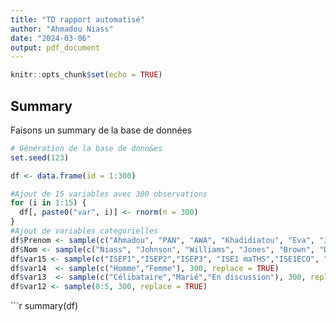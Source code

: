 ---
title: "TD rapport automatisé"
author: "Ahmadou Niass"
date: "2024-03-06"
output: pdf_document
---

```{r setup-changeable, include=FALSE}
knitr::opts_chunk$set(echo = TRUE)
```


## Summary

Faisons un summary de la base de données

```{r echo = FALSE}
# Génération de la base de donn&es
set.seed(123)

df <- data.frame(id = 1:300)

#Ajout de 15 variables avec 300 observations
for (i in 1:15) {
  df[, paste0("var", i)] <- rnorm(n = 300) 
}
#Ajout de variables categorielles
df$Prenom <- sample(c("Ahmadou", "PAN", "AWA", "Khadidiatou", "Eva", "Jeanne", "Hilda", "Sarah", "Celina", "Salam","Samba","Ameth","Mame Balla"), 300, replace = TRUE)
df$Nom <- sample(c("Niass", "Johnson", "Williams", "Jones", "Brown", "Davis", "Miller", "Wilson", "Moore", "Taylor"), 300, replace = TRUE)
df$var15 <- sample(c("ISEP1","ISEP2","ISEP3", "ISE1 maTHS","ISE1ECO", "ISE2","ISE3"), 300, replace = TRUE)
df$var14  <- sample(c("Homme","Femme"), 300, replace = TRUE)
df$var13  <- sample(c("Célibataire","Marié","En discussion"), 300, replace = TRUE)
df$var12 <- sample(0:5, 300, replace = TRUE)

```


```{r}
summary(df)